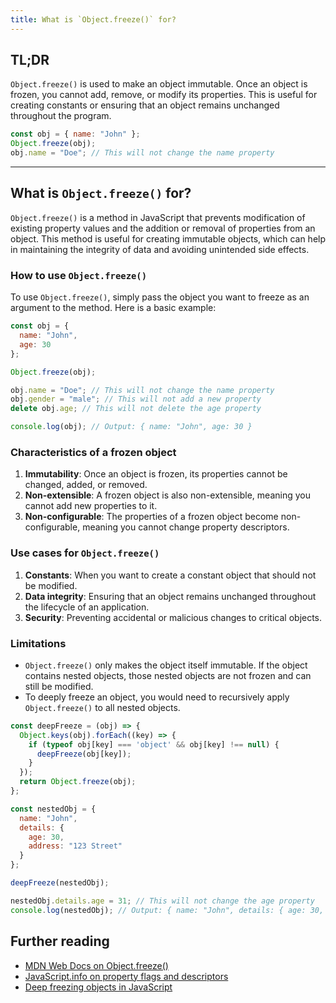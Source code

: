 ```yaml
---
title: What is `Object.freeze()` for?
---
```


## TL;DR

`Object.freeze()` is used to make an object immutable. Once an object is frozen, you cannot add, remove, or modify its properties. This is useful for creating constants or ensuring that an object remains unchanged throughout the program.

```javascript
const obj = { name: "John" };
Object.freeze(obj);
obj.name = "Doe"; // This will not change the name property
```

---

## What is `Object.freeze()` for?

`Object.freeze()` is a method in JavaScript that prevents modification of existing property values and the addition or removal of properties from an object. This method is useful for creating immutable objects, which can help in maintaining the integrity of data and avoiding unintended side effects.

### How to use `Object.freeze()`

To use `Object.freeze()`, simply pass the object you want to freeze as an argument to the method. Here is a basic example:

```javascript
const obj = {
  name: "John",
  age: 30
};

Object.freeze(obj);

obj.name = "Doe"; // This will not change the name property
obj.gender = "male"; // This will not add a new property
delete obj.age; // This will not delete the age property

console.log(obj); // Output: { name: "John", age: 30 }
```

### Characteristics of a frozen object

1. **Immutability**: Once an object is frozen, its properties cannot be changed, added, or removed.
2. **Non-extensible**: A frozen object is also non-extensible, meaning you cannot add new properties to it.
3. **Non-configurable**: The properties of a frozen object become non-configurable, meaning you cannot change property descriptors.

### Use cases for `Object.freeze()`

1. **Constants**: When you want to create a constant object that should not be modified.
2. **Data integrity**: Ensuring that an object remains unchanged throughout the lifecycle of an application.
3. **Security**: Preventing accidental or malicious changes to critical objects.

### Limitations

- `Object.freeze()` only makes the object itself immutable. If the object contains nested objects, those nested objects are not frozen and can still be modified.
- To deeply freeze an object, you would need to recursively apply `Object.freeze()` to all nested objects.

```javascript
const deepFreeze = (obj) => {
  Object.keys(obj).forEach((key) => {
    if (typeof obj[key] === 'object' && obj[key] !== null) {
      deepFreeze(obj[key]);
    }
  });
  return Object.freeze(obj);
};

const nestedObj = {
  name: "John",
  details: {
    age: 30,
    address: "123 Street"
  }
};

deepFreeze(nestedObj);

nestedObj.details.age = 31; // This will not change the age property
console.log(nestedObj); // Output: { name: "John", details: { age: 30, address: "123 Street" } }
```

## Further reading

- [MDN Web Docs on Object.freeze()](https://developer.mozilla.org/en-US/docs/Web/JavaScript/Reference/Global_Objects/Object/freeze)
- [JavaScript.info on property flags and descriptors](https://javascript.info/property-descriptors)
- [Deep freezing objects in JavaScript](https://medium.com/@saranshkataria/deep-freezing-objects-in-javascript-637f3d4d7d7)

